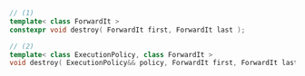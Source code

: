 ```cpp
// (1)
template< class ForwardIt >
constexpr void destroy( ForwardIt first, ForwardIt last );

// (2)
template< class ExecutionPolicy, class ForwardIt >
void destroy( ExecutionPolicy&& policy, ForwardIt first, ForwardIt last );
```
